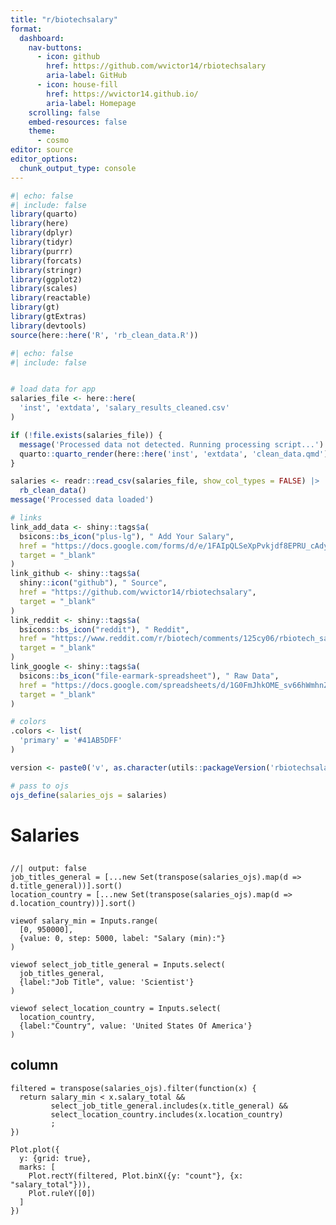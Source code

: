 ```yaml
---
title: "r/biotechsalary"
format:
  dashboard:
    nav-buttons:
      - icon: github
        href: https://github.com/wvictor14/rbiotechsalary
        aria-label: GitHub
      - icon: house-fill
        href: https://wvictor14.github.io/
        aria-label: Homepage
    scrolling: false
    embed-resources: false
    theme: 
      - cosmo
editor: source
editor_options: 
  chunk_output_type: console
---
```



```r
#| echo: false
#| include: false
library(quarto)
library(here)
library(dplyr)
library(tidyr)
library(purrr)
library(forcats)
library(stringr)
library(ggplot2)
library(scales)
library(reactable)
library(gt)
library(gtExtras)
library(devtools)
source(here::here('R', 'rb_clean_data.R'))
```

```r
#| echo: false
#| include: false


# load data for app
salaries_file <- here::here(
  'inst', 'extdata', 'salary_results_cleaned.csv'
)

if (!file.exists(salaries_file)) {
  message('Processed data not detected. Running processing script...')
  quarto::quarto_render(here::here('inst', 'extdata', 'clean_data.qmd'))
}

salaries <- readr::read_csv(salaries_file, show_col_types = FALSE) |> 
  rb_clean_data()
message('Processed data loaded')

# links
link_add_data <- shiny::tags$a(
  bsicons::bs_icon("plus-lg"), " Add Your Salary",
  href = "https://docs.google.com/forms/d/e/1FAIpQLSeXpPvkjdf8EPRU_cAdyMAUFVjgx67nyVgDxV7TNHeFkR2k9A/viewform",
  target = "_blank"
)
link_github <- shiny::tags$a(
  shiny::icon("github"), " Source",
  href = "https://github.com/wvictor14/rbiotechsalary",
  target = "_blank"
)
link_reddit <- shiny::tags$a(
  bsicons::bs_icon("reddit"), " Reddit",
  href = "https://www.reddit.com/r/biotech/comments/125cy06/rbiotech_salary_and_company_survey/",
  target = "_blank"
)
link_google <- shiny::tags$a(
  bsicons::bs_icon("file-earmark-spreadsheet"), " Raw Data",
  href = "https://docs.google.com/spreadsheets/d/1G0FmJhkOME_sv66hWmhnZS5qR2KMTY7nzkxksv46bfk/edit#gid=491268892",
  target = "_blank"
)

# colors
.colors <- list(
  'primary' = '#41AB5DFF'
)

version <- paste0('v', as.character(utils::packageVersion('rbiotechsalary')))

# pass to ojs
ojs_define(salaries_ojs = salaries)
```


# Salaries 

## {.sidebar}

```ojs
//| output: false
job_titles_general = [...new Set(transpose(salaries_ojs).map(d => d.title_general))].sort()
location_country = [...new Set(transpose(salaries_ojs).map(d => d.location_country))].sort()
```

```ojs
viewof salary_min = Inputs.range(
  [0, 950000], 
  {value: 0, step: 5000, label: "Salary (min):"}
)

viewof select_job_title_general = Inputs.select(
  job_titles_general, 
  {label:"Job Title", value: 'Scientist'}
)

viewof select_location_country = Inputs.select(
  location_country, 
  {label:"Country", value: 'United States Of America'}
)
```

## column

```ojs
filtered = transpose(salaries_ojs).filter(function(x) {
  return salary_min < x.salary_total &&
         select_job_title_general.includes(x.title_general) &&
         select_location_country.includes(x.location_country)
         ;
})

Plot.plot({
  y: {grid: true},
  marks: [
    Plot.rectY(filtered, Plot.binX({y: "count"}, {x: "salary_total"})),
    Plot.ruleY([0])
  ]
})
```